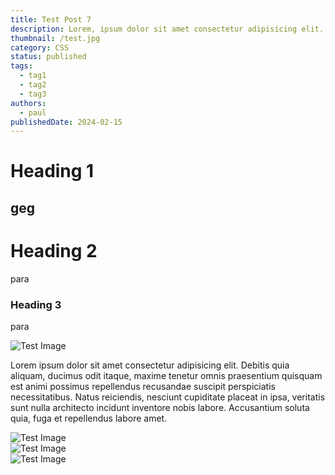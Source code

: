 ```yaml
---
title: Test Post 7
description: Lorem, ipsum dolor sit amet consectetur adipisicing elit. Facere aspernatur nostrum deserunt dolores repudiandae voluptate facilis iusto rerum molestiae soluta.
thumbnail: /test.jpg
category: CSS
status: published
tags:
  - tag1
  - tag2
  - tag3
authors:
  - paul
publishedDate: 2024-02-15
---
```


# Heading 1

## geg

# Heading 2

para

### Heading 3

para

<Image src='/test.jpg' width={500} height={500} alt='Test Image' className='mx-auto w-auto' />

Lorem ipsum dolor sit amet consectetur adipisicing elit. Debitis quia aliquam, ducimus odit itaque, maxime tenetur omnis praesentium quisquam est animi possimus repellendus recusandae suscipit perspiciatis necessitatibus. Natus reiciendis, nesciunt cupiditate placeat in ipsa, veritatis sunt nulla architecto incidunt inventore nobis labore. Accusantium soluta quia, fuga et repellendus labore amet.

<div className='grid h-[220px] w-full grid-cols-2 gap-4 sm:grid-cols-3'>
  <div className='relative h-full w-full'>
    <Image src='/test.jpg' fill alt='Test Image' />
  </div>
  <div className='relative h-full w-full'>
    <Image src='/test.jpg' fill alt='Test Image' />
  </div>
  <div className='relative h-full w-full'>
    <Image src='/test.jpg' fill alt='Test Image' />
  </div>
</div>
